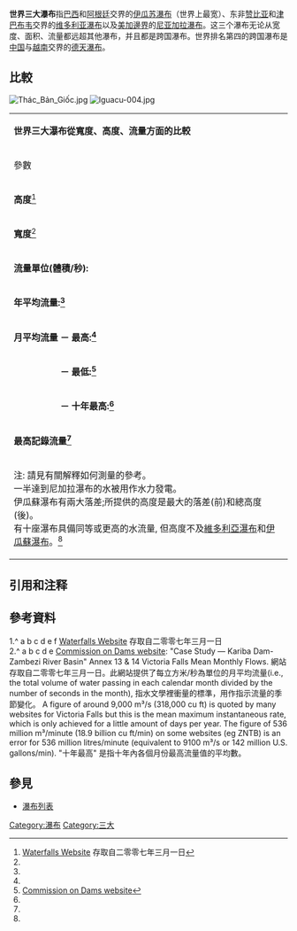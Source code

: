 '''世界三大瀑布'''指[[巴西|巴西]]和[[阿根廷|阿根廷]]交界的[[伊瓜苏瀑布|伊瓜苏瀑布]]（世界上最宽）、东非[[赞比亚|赞比亚]]和[[津巴布韦|津巴布韦]]交界的[[维多利亚瀑布|维多利亚瀑布]]以及[[美加邊界|美加邊界]]的[[尼亚加拉瀑布|尼亚加拉瀑布]]。这三个瀑布无论从宽度、面积、流量都远超其他瀑布，并且都是跨国瀑布。世界排名第四的跨国瀑布是[[中国|中国]]与[[越南|越南]]交界的[[德天瀑布|德天瀑布]]。

==比較==
[[File:Thác_Bản_Giốc.jpg|right]]
[[File:Iguacu-004.jpg|right]]
{| class="wikitable" align="center" style="margin: 1em 0 1em 1em;"
|-align="center" bgcolor="white"
| colspan="7" |'''世界三大瀑布從寬度、高度、流量方面的比較'''
|- align="left"
! 參數
! colspan="2" |'''[[維多利亞瀑布|維多利亞瀑布]]'''<br>[[File:Victoriafälle.jpg|120px]]
! colspan="2" |'''[[尼亚加拉瀑布|尼亚加拉瀑布]]'''<br>[[File:马蹄瀑布.JPG|120px]]
! colspan="2" |'''[[伊瓜蘇瀑布|伊瓜蘇瀑布]]'''<br>[[File:Iguacufromair.JPG|120px]]
|- align="right"
| align="left"|'''高度'''<ref Name="WW">[http://www.world-waterfalls.com/index.php|World Waterfalls Website] {{Wayback|url=http://www.world-waterfalls.com/index.php%7CWorld |date=20190725132823 }} 存取自二零零七年三月一日</ref>
|width="56" |108米
|width="56" |360呎
|width="56" |51 米
|width="56" |167呎
|width="60" |64–82 米
|width="65" |210–269呎
|- align="right"
| align="left"|'''寬度'''<ref Name="WW"/>
| 1,708 米 || 5,604呎||1,203 米||3,947呎||2,700 米||8,858呎
|- align="center" style="background:#efefef;"
| align="left" |'''流量單位(體積/秒):'''
| '''立方米/秒''' || '''立方呎/秒''' || '''立方米/秒''' || '''立方呎/秒''' || '''立方米/秒''' || '''立方呎/秒'''
|- align="right"
| align="left"|'''年平均流量:<ref name="WW"/> '''
| 1,088 || 38,430||2,407||85,000||1,746||61,600
|- align="right"
| align="left"|'''月平均流量 － 最高:<ref Name="WCD"/>'''
| 3,000 || 105,944|| || || ||
|- align="right"
|align="left"| '''　　　　　 － 最低:<ref Name="WCD">[http://www.dams.org/docs/kbase/studies/cszzanx.pdf|World Commission on Dams website]{{dead link|date=2017年11月 |bot=InternetArchiveBot |fix-attempted=yes }}</ref>'''
| 300 || 10,594|| || || ||
|- align="right"
| align="left"|'''　　　　　 － 十年最高:<ref Name="WCD"/>'''
| 6,000 || 211,888|| || || ||
|- align="right"
| align="left"|'''最高記錄流量<ref Name="WW"/>'''
| 12,800 || 452,000||6,800 ||240,000 ||12,600 || 444,965
|- align="left" bgcolor="white" font="8pt"
| colspan="7" |注: 請見有關解釋如何測量的參考。<br>一半達到尼加拉瀑布的水被用作水力發電。<br>伊瓜蘇瀑布有兩大落差;所提供的高度是最大的落差(前)和總高度(後)。<br> 有十座瀑布具備同等或更高的水流量, 但高度不及[[維多利亞瀑布|維多利亞瀑布]]和[[伊瓜蘇瀑布|伊瓜蘇瀑布]]。<ref Name="WCD"/>
|}

== 引用和注释 ==
{{Reflist|2}}

==參考資料==
1.^ a b c d e f [http://www.world-waterfalls.com/index.php|World Waterfalls Website] {{Wayback|url=http://www.world-waterfalls.com/index.php%7CWorld |date=20190725132823 }} 存取自二零零七年三月一日
<br>2.^ a b c d e [http://www.dams.org/docs/kbase/studies/cszzanx.pdf|World Commission on Dams website]{{dead link|date=2017年11月 |bot=InternetArchiveBot |fix-attempted=yes }}: "Case Study — Kariba Dam-Zambezi River Basin" Annex 13 & 14 Victoria Falls Mean Monthly Flows. 網站存取自二零零七年三月一日。此網站提供了每立方米/秒為單位的月平均流量(i.e., the total volume of water passing in each calendar month divided by the number of seconds in the month), 指水文學裡衝量的標準，用作指示流量的季節變化。 A figure of around 9,000 m³/s (318,000 cu ft) is quoted by many websites for Victoria Falls but this is the mean maximum instantaneous rate, which is only achieved for a little amount of days per year. The figure of 536 million m³/minute (18.9 billion cu ft/min) on some websites (eg ZNTB) is an error for 536 million litres/minute (equivalent to 9100 m³/s or 142 million U.S. gallons/min). "十年最高" 是指十年內各個月份最高流量值的平均數。 

==參見==
*[[瀑布列表|瀑布列表]]

[[Category:瀑布|Category:瀑布]]
[[Category:三大|Category:三大]]